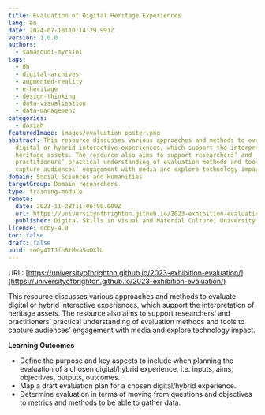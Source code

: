 ```yaml
---
title: Evaluation of Digital Heritage Experiences
lang: en
date: 2024-07-18T10:14:29.991Z
version: 1.0.0
authors:
  - samaroudi-myrsini
tags:
  - dh
  - digital-archives
  - augmented-reality
  - e-heritage
  - design-thinking
  - data-visualisation
  - data-management
categories:
  - dariah
featuredImage: images/evaluation_poster.png
abstract: This resource discusses various approaches and methods to evaluate
  digital or hybrid interactive experiences, which support the interpretation of
  heritage assets. The resource also aims to support researchers’ and
  practitioners’ practical understanding of evaluation methods and tools to
  capture audiences’ engagement with media and explore technology impact.
domain: Social Sciences and Humanities
targetGroup: Domain researchers
type: training-module
remote:
  date: 2023-11-28T11:06:00.000Z
  url: https://universityofbrighton.github.io/2023-exhibition-evaluation/
  publisher: Digital Skills in Visual and Material Culture, University of Brighton
licence: ccby-4.0
toc: false
draft: false
uuid: soOy4TIJfh8tMvaSuOXlU
---
```

URL: [https://universityofbrighton.github.io/2023-exhibition-evaluation/](https://universityofbrighton.github.io/2023-exhibition-evaluation/)

This resource discusses various approaches and methods to evaluate digital or hybrid interactive experiences, which support the interpretation of heritage assets. The resource also aims to support researchers’ and practitioners’ practical understanding of evaluation methods and tools to capture audiences’ engagement with media and explore technology impact.

**Learning Outcomes**

- Define the purpose and key aspects to include when planning the evaluation of a chosen digital/hybrid experience, i.e. inputs, aims, objectives, outputs, outcomes.
- Map a draft evaluation plan for a chosen digital/hybrid experience.
- Determine evaluation in terms of moving from questions and objectives to metrics and methods to be able to gather data.

